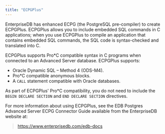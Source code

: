 ```yaml
---
title: "ECPGPlus"
---
```


<div id="ecpgplus" class="registered_link"></div>


EnterpriseDB has enhanced ECPG (the PostgreSQL pre-compiler) to create ECPGPlus. ECPGPlus allows you to include embedded SQL commands in C applications; when you use ECPGPlus to compile an application that contains embedded SQL commands, the SQL code is syntax-checked and translated into C.

ECPGPlus supports Pro*C compatible syntax in C programs when connected to an Advanced Server database. ECPGPlus supports:

  - Oracle Dynamic SQL – Method 4 (ODS-M4).
  - Pro*C compatible anonymous blocks.
  - A `CALL` statement compatible with Oracle databases.

As part of ECPGPlus' Pro*C compatibility, you do not need to include the `BEGIN DECLARE SECTION` and `END DECLARE SECTION` directives.

For more information about using ECPGPlus, see the EDB Postgres Advanced Server ECPG Connector Guide available from the EnterpriseDB website at:

> <https://www.enterprisedb.com/edb-docs>
